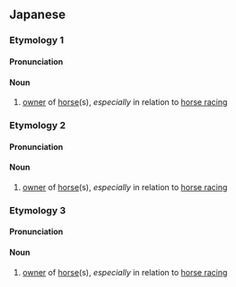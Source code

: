 ==Japanese==
{{wikipedia|lang=ja}}

===Etymology 1===
{{ja-kanjitab|うま|ぬし|yomi=k}}

====Pronunciation====
{{ja-pron|うまぬし|y=k}}

====Noun====
{{ja-noun|うまぬし}}

# [[owner]] of [[horse]](s), ''especially'' in relation to [[horse racing]]

===Etymology 2===
{{ja-kanjitab|ば|しゅ|yomi=o}}

====Pronunciation====
{{ja-pron|ばしゅ|y=o}}

====Noun====
{{ja-noun|ばしゅ}}

# [[owner]] of [[horse]](s), ''especially'' in relation to [[horse racing]]

===Etymology 3===
{{ja-kanjitab|ば|ぬし|yomi=j}}

====Pronunciation====
{{ja-pron|ばぬし|y=j}}

====Noun====
{{ja-noun|ばぬし}}

# [[owner]] of [[horse]](s), ''especially'' in relation to [[horse racing]]

{{C|ja|Horse racing}}